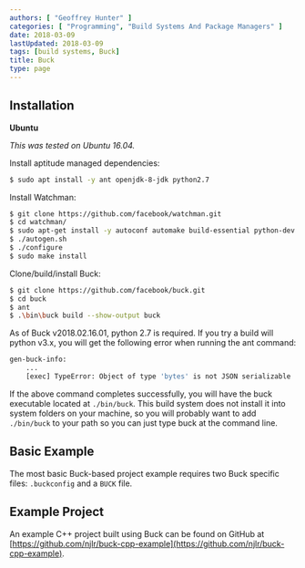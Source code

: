 ```yaml
---
authors: [ "Geoffrey Hunter" ]
categories: [ "Programming", "Build Systems And Package Managers" ]
date: 2018-03-09
lastUpdated: 2018-03-09
tags: [build systems, Buck]
title: Buck
type: page
---
```


## Installation

**Ubuntu**

_This was tested on Ubuntu 16.04._

Install aptitude managed dependencies:

```sh
$ sudo apt install -y ant openjdk-8-jdk python2.7
```

Install Watchman:

```sh    
$ git clone https://github.com/facebook/watchman.git
$ cd watchman/
$ sudo apt-get install -y autoconf automake build-essential python-dev
$ ./autogen.sh 
$ ./configure 
$ sudo make install
``` 

Clone/build/install Buck:

```sh    
$ git clone https://github.com/facebook/buck.git
$ cd buck
$ ant
$ .\bin\buck build --show-output buck
```

<Aside type="note">
As of Buck v2018.02.16.01, python 2.7 is required. If you try a build will python v3.x, you will get the following error when running the ant command:
</Aside>

```sh    
gen-buck-info:
    ...
    [exec] TypeError: Object of type 'bytes' is not JSON serializable
```

If the above command completes successfully, you will have the buck executable located at `./bin/buck`. This build system does not install it into system folders on your machine, so you will probably want to add `./bin/buck` to your path so you can just type buck at the command line.

## Basic Example

The most basic Buck-based project example requires two Buck specific files: `.buckconfig` and a `BUCK` file.

## Example Project

An example C++ project built using Buck can be found on GitHub at [https://github.com/njlr/buck-cpp-example](https://github.com/njlr/buck-cpp-example).
